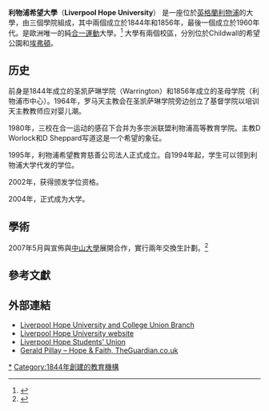 {{Infobox University
|name = Liverpool Hope University
|native_name = Hope Uni; Liverpool Hope
|image_name = Hope uni logo vector.svg
|image_size = 200px
|caption =
|latin_name =
|motto = In Faith, Hope and Love<ref>Taken from ''1 Corinthians 13:13'' – Koine Greek</ref>
|mottoeng =
|established = 2005年獲大學資格<br />
1844年創建
|closed =
|type =
|affiliation =
|endowment = [[英鎊|£]]179,783
|officer_in_charge =
|chairman =
|chancellor = The Lord Guthrie of Craigiebank
|president =
|vice-president =
|superintendent =
|provost =
|vice_chancellor = Prof Gerald J. Pillay
|rector = Prof Gerald J. Pillay
|principal =
|dean =
|director =
|head_label =
|head =
|faculty =
|staff =

| students       = {{HESA student population|INSTID=0023}} ({{HESA year}})<ref name="HESA citation">{{HESA citation}}</ref>
| undergrad      = {{HESA undergraduate population|INSTID=0023}} ({{HESA year}})<ref name="HESA citation"/>
| postgrad       = {{HESA postgraduate population|INSTID=0023}} ({{HESA year}})<ref name="HESA citation"/>
|city = [[利物浦|利物浦]]
|state =
|province =
|country = 英格蘭
|coor =
|campus = 都市
|former_names = Notre Dame College，S. Katharine's College，Christs' College，Liverpool Institute of Higher Education，Liverpool Hope University College
|free_label =
|free =
|sports =
|colours = {{colorbox|white}} {{colorbox|black}} {{colorbox|darkred}}
|nickname = Liverpool Hope，Hope University
|mascot =
|athletics =
|affiliations =
|website = {{url|http://www.hope.ac.uk}}
|logo =
|footnotes =
}}
'''利物浦希望大學'''（'''Liverpool Hope University'''） 是一座位於[[英格蘭|英格蘭]][[利物浦|利物浦]]的大學，由三個學院組成，其中兩個成立於1844年和1856年，最後一個成立於1960年代。是歐洲唯一的純[[普世教會合一運動|合一運動]]大學。<ref>{{cite news|url = http://education.independent.co.uk/higher/article2715127.ece|title = Liverpool Hope – Europe's only ecumenical university – is resisting the urge to expand|accessdate = 8 August 2007|last = Hodges|first = Lucy|date = 28 June 2007|work = The Independent|location = London|deadurl = yes|archiveurl = https://web.archive.org/web/20070703014657/http://education.independent.co.uk/higher/article2715127.ece|archivedate = 2007年7月3日}}</ref> 大學有兩個校區，分別位於Childwall的希望公園和[[埃弗頓_(利物浦)|埃弗頓]]。

== 历史 ==
前身是1844年成立的圣凯萨琳学院（Warrington）和1856年成立的圣母学院（利物浦市中心）。1964年，罗马天主教会在圣凯萨琳学院旁边创立了基督学院以培训天主教教师应对婴儿潮。

1980年，三校在合一运动的感召下合并为多宗派联盟利物浦高等教育学院。主教D Worlock和D Sheppard写道这是一个希望的象征。

1995年，利物浦希望教育慈善公司法人正式成立。自1994年起，学生可以领到利物浦大学代发的学位。

2002年，获得颁发学位资格。

2004年，正式成为大学。

==學術==
{{Infobox UK university rankings| ARWU_N = | ARWU_W =| QS_N =| QS_W =| THE_N =| THE_W =| THE_NR =| THE_WR = | LINE_1 = 0| Complete = 53| The_Guardian = 33| Times/Sunday_Times = 52| LINE_2 = 0| TEF = Gold}}

2007年5月與宣佈與[[中山大學|中山大學]]展開合作，實行兩年交換生計劃。<ref>{{cite web|last=Murphy |first=Liam |url=http://icliverpool.icnetwork.co.uk/liverpooldailypost/news/regionalnews/tm_method=full%26objectid=19057217%26siteid=50061-name_page.html |title=Study partnership set to welcome first students |work=Liverpool Daily Post |date=7 May 2007 |accessdate=23 October 2011}}</ref>

==參考文獻==
{{Reflist}}

==外部連結==
{{commons category-inline|Liverpool Hope University}}
*[https://web.archive.org/web/20130626202224/http://lhu.web.ucu.org.uk/ Liverpool Hope University and College Union Branch]
*[http://www.hope.ac.uk/ Liverpool Hope University website] {{Wayback|url=http://www.hope.ac.uk/ |date=20201007214804 }}
*[https://web.archive.org/web/20070125034852/http://www.hopesu.co.uk/ Liverpool Hope Students' Union]
*[http://education.guardian.co.uk/higher/profile/story/0,,2248316,00.html Gerald Pillay – Hope & Faith, TheGuardian.co.uk] {{Wayback|url=http://education.guardian.co.uk/higher/profile/story/0,,2248316,00.html |date=20080406142843 }}

{{Universities in the United Kingdom}}

[[Category:利物浦希望大學|*]]
[[Category:1844年創建的教育機構|Category:1844年創建的教育機構]]
